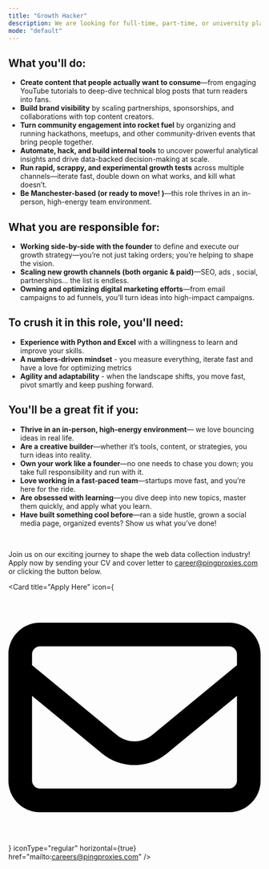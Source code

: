 ```yaml
---
title: "Growth Hacker"
description: We are looking for full-time, part-time, or university placement students. Compensation will be based on experience and role.
mode: "default"
---
```


## What you'll do:

- **Create content that people actually want to consume**—from engaging YouTube tutorials to deep-dive technical blog posts that turn readers into fans.
- **Build brand visibility** by scaling partnerships, sponsorships, and collaborations with top content creators.
- **Turn community engagement into rocket fuel** by organizing and running hackathons, meetups, and other community-driven events that bring people together.
- **Automate, hack, and build internal tools** to uncover powerful analytical insights and drive data-backed decision-making at scale.
- **Run rapid, scrappy, and experimental growth tests** across multiple channels—iterate fast, double down on what works, and kill what doesn’t.
- **Be Manchester-based (or ready to move! )**—this role thrives in an in-person, high-energy team environment.

## What you are responsible for:

- **Working side-by-side with the founder** to define and execute our growth strategy—you’re not just taking orders; you’re helping to shape the vision.
- **Scaling new growth channels (both organic & paid)**—SEO, ads , social, partnerships... the list is endless.
- **Owning and optimizing digital marketing efforts**—from email campaigns to ad funnels, you’ll turn ideas into high-impact campaigns.

## To crush it in this role, you'll need:

- **Experience with Python and Excel** with a willingness to learn and improve your skills.
- **A numbers-driven mindset** - you measure everything, iterate fast and have a love for optimizing metrics 
- **Agility and adaptability** - when the landscape shifts, you move fast, pivot smartly and keep pushing forward. 

## You'll be a great fit if you:

- **Thrive in an in-person, high-energy environment**— we love bouncing ideas in real life.
- **Are a creative builder**—whether it’s tools, content, or strategies, you turn ideas into reality.
- **Own your work like a founder**—no one needs to chase you down; you take full responsibility and run with it.
- **Love working in a fast-paced team**—startups move fast, and you’re here for the ride.
- **Are obsessed with learning**—you dive deep into new topics, master them quickly, and apply what you learn.
- **Have built something cool before**—ran a side hustle, grown a social media page, organized events? Show us what you’ve done!

<br />

Join us on our exciting journey to shape the web data collection industry! Apply now by sending your CV and cover letter to career@pingproxies.com or clicking the button below.

<Card
  title="Apply Here"
  icon={
    <svg xmlns="http://www.w3.org/2000/svg" viewBox="0 0 512 512" >
      {/* Font Awesome Free 6.7.2 by @fontawesome */}
      <path d="M64 112c-8.8 0-16 7.2-16 16l0 22.1L220.5 291.7c20.7 17 50.4 17 71.1 0L464 150.1l0-22.1c0-8.8-7.2-16-16-16L64 112zM48 212.2L48 384c0 8.8 7.2 16 16 16l384 0c8.8 0 16-7.2 16-16l0-171.8L322 328.8c-38.4 31.5-93.7 31.5-132 0L48 212.2zM0 128C0 92.7 28.7 64 64 64l384 0c35.3 0 64 28.7 64 64l0 256c0 35.3-28.7 64-64 64L64 448c-35.3 0-64-28.7-64-64L0 128z" />
    </svg>
  }
  iconType="regular"
  horizontal={true}
  href="mailto:careers@pingproxies.com"
/>

